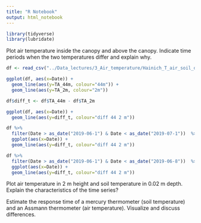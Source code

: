 ```yaml
---
title: "R Notebook"
output: html_notebook
---
```


```r
library(tidyverse)
library(lubridate)
```


Plot air temperature inside the canopy and above the canopy.
Indicate time periods when the two temperatures differ and explain
why.

```r
df <- read_csv("../Data_lectures/3_Air_temperature/Hainich_T_air_soil_degC.csv")
```



```r
ggplot(df, aes(x=Date)) +
  geom_line(aes(y=TA_44m, colour="44m")) +
  geom_line(aes(y=TA_2m, colour="2m"))
```
```r
df$diff_t <- df$TA_44m - df$TA_2m
```

```r
ggplot(df, aes(x=Date)) +
  geom_line(aes(y=diff_t, colour="diff 44 2 m")) 
```
```r
df %>%
  filter(Date > as_date("2019-06-1") & Date < as_date("2019-07-1"))  %>%
  ggplot(aes(x=Date)) +
  geom_line(aes(y=diff_t, colour="diff 44 2 m")) 
```

```r
df %>%
  filter(Date > as_date("2019-06-1") & Date < as_date("2019-06-8"))  %>%
  ggplot(aes(x=Date)) +
  geom_line(aes(y=diff_t, colour="diff 44 2 m")) 
```
Plot air temperature in 2 m height and soil temperature in 0.02 m
depth. Explain the characteristics of the time series?

Estimate the response time of a mercury thermometer (soil
temperature) and an Assmann thermometer (air temperature).
Visualize and discuss differences.
